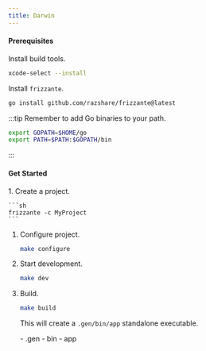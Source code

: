 ```yaml
---
title: Darwin
---
```



#### Prerequisites

Install build tools.

```sh
xcode-select --install
```

Install `frizzante`.

```sh
go install github.com/razshare/frizzante@latest
```

:::tip
Remember to add Go binaries to your path.

```sh
export GOPATH=$HOME/go
export PATH=$PATH:$GOPATH/bin
```
:::

#### Get Started

<Steps>
1. Create a project.

    ```sh
    frizzante -c MyProject
    ```

1. Configure project.

    ```sh
    make configure
    ```

1. Start development.

    ```sh
    make dev
    ```

1. Build.

    ```sh
    make build
    ```

    This will create a `.gen/bin/app` standalone executable.

    <FileTree>
        - .gen
            - bin
                - app
    </FileTree>
</Steps>